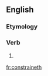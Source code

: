 ==English==

===Etymology===
{{suffix|constrain|eth}}

===Verb===
{{en-verb form}}

# {{en-archaic third-person singular of|constrain}}

[[fr:constraineth]]